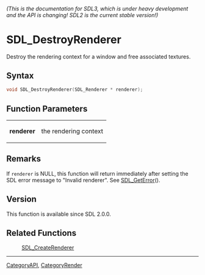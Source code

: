 ====== (This is the documentation for SDL3, which is under heavy development and the API is changing! SDL2 is the current stable version!) ======
= SDL_DestroyRenderer =

Destroy the rendering context for a window and free associated textures.

== Syntax ==

<syntaxhighlight lang='c'>
void SDL_DestroyRenderer(SDL_Renderer * renderer);
</syntaxhighlight>

== Function Parameters ==

{|
|'''renderer'''
|the rendering context
|}

== Remarks ==

If <code>renderer</code> is NULL, this function will return immediately
after setting the SDL error message to "Invalid renderer". See
[[SDL_GetError]]().

== Version ==

This function is available since SDL 2.0.0.

== Related Functions ==

:[[SDL_CreateRenderer]]

----
[[CategoryAPI]], [[CategoryRender]]


